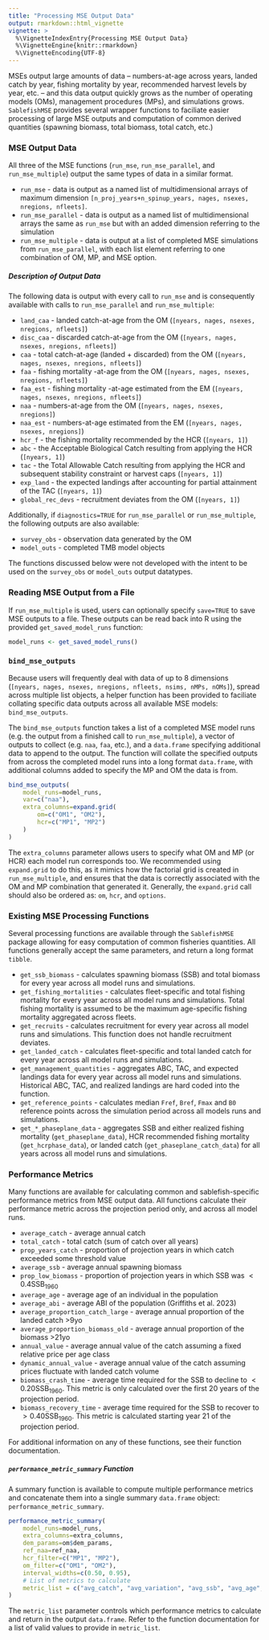 ```yaml
---
title: "Processing MSE Output Data"
output: rmarkdown::html_vignette
vignette: >
  %\VignetteIndexEntry{Processing MSE Output Data}
  %\VignetteEngine{knitr::rmarkdown}
  %\VignetteEncoding{UTF-8}
---
```


MSEs output large amounts of data -- numbers-at-age across years, landed catch by year, fishing mortality by year, recommended harvest levels by year, etc. -- and this data output quickly grows as the number of operating models (OMs), management procedures (MPs), and simulations grows. `SablefishMSE` provides several wrapper functions to faciliate easier processing of large MSE outputs and computation of common derived quantities (spawning biomass, total biomass, total catch, etc.)

### MSE Output Data
All three of the MSE functions (`run_mse`, `run_mse_parallel`, and `run_mse_multiple`) output the same types of data in a similar format. 

- `run_mse` - data is output as a named list of multidimensional arrays of maximum dimension `[n_proj_years+n_spinup_years, nages, nsexes, nregions, nfleets]`. 
- `run_mse_parallel` - data is output as a named list of multidimensional arrays the same as `run_mse` but with an added dimension referring to the simulation
- `run_mse_multiple` - data is output at a list of completed MSE simulations from `run_mse_parallel`, with each list element referring to one combination of OM, MP, and MSE option.

##### Description of Output Data
The following data is output with every call to `run_mse` and is consequently available with calls to `run_mse_parallel` and `run_mse_multiple`:

- `land_caa` - landed catch-at-age from the OM (`[nyears, nages, nsexes, nregions, nfleets]`)
- `disc_caa` - discarded catch-at-age from the OM (`[nyears, nages, nsexes, nregions, nfleets]`)
- `caa` - total catch-at-age (landed + discarded) from the OM (`[nyears, nages, nsexes, nregions, nfleets]`)
- `faa` - fishing mortality -at-age from the OM (`[nyears, nages, nsexes, nregions, nfleets]`)
- `faa_est` - fishing mortality -at-age estimated from the EM (`[nyears, nages, nsexes, nregions, nfleets]`)
- `naa` - numbers-at-age from the OM (`[nyears, nages, nsexes, nregions]`)
- `naa_est` - numbers-at-age estimated from the EM (`[nyears, nages, nsexes, nregions]`)
- `hcr_f` - the fishing mortality recommended by the HCR (`[nyears, 1]`)
- `abc` - the Acceptable Biological Catch resulting from applying the HCR (`[nyears, 1]`)
- `tac` - the Total Allowable Catch resulting from applying the HCR and subsequent stability constraint or harvest caps (`[nyears, 1]`) 
- `exp_land` - the expected landings after accounting for partial attainment of the TAC (`[nyears, 1]`)
- `global_rec_devs` - recruitment deviates from the OM (`[nyears, 1]`)

Additionally, if `diagnostics=TRUE` for `run_mse_parallel` or `run_mse_multiple`, the following outputs are also available:

- `survey_obs` - observation data generated by the OM
- `model_outs` - completed TMB model objects

The functions discussed below were not developed with the intent to be used on the `survey_obs` or `model_outs` output datatypes.

### Reading MSE Output from a File
If `run_mse_multiple` is used, users can optionally specify `save=TRUE` to save MSE outputs to a file. These outputs can be read back into R using the provided `get_saved_model_runs` function:

```r
model_runs <- get_saved_model_runs()
```

### `bind_mse_outputs`
Because users will frequently deal with data of up to 8 dimensions (`[nyears, nages, nsexes, nregions, nfleets, nsims, nMPs, nOMs]`), spread across multiple list objects, a helper function has been provided to faciliate collating specific data outputs across all available MSE models: `bind_mse_outputs`.

The `bind_mse_outputs` function takes a list of a completed MSE model runs (e.g. the output from a finished call to `run_mse_multiple`), a vector of outputs to collect (e.g. `naa`, `faa`, etc.), and a `data.frame` specifying additional data to append to the output. The function will collate the specified outputs from across the completed model runs into a long format `data.frame`, with additional columns added to specify the MP and OM the data is from.

```r
bind_mse_outputs(
    model_runs=model_runs, 
    var=c("naa"),
    extra_columns=expand.grid(
        om=c("OM1", "OM2"), 
        hcr=c("MP1", "MP2")
    )
)
```
The `extra_columns` parameter allows users to specify what OM and MP (or HCR) each model run corresponds too. We recommended using `expand.grid` to do this, as it mimics how the factorial grid is created in `run_mse_multiple`, and ensures that the data is correctly associated with the OM and MP combination that generated it. Generally, the `expand.grid` call should also be ordered as: `om`, `hcr`, and `options`. 

### Existing MSE Processing Functions
Several processing functions are available through the `SablefishMSE` package allowing for easy computation of common fisheries quantities. All functions generally accept the same parameters, and return a long format `tibble`.

- `get_ssb_biomass` - calculates spawning biomass (SSB) and total biomass for every year across all model runs and simulations.
- `get_fishing_mortalities` - calculates fleet-specific and total fishing mortality for every year across all model runs and simulations. Total fishing mortality is assumed to be the maximum age-specific fishing mortality aggregated across fleets.
- `get_recruits` - calculates recruitment for every year across all model runs and simulations. This function does not handle recruitment deviates.
- `get_landed_catch` - calculates fleet-specific and total landed catch for every year across all model runs and simulations.
- `get_management_quantities` - aggregates ABC, TAC, and expected landings data for every year across all model runs and simulations. Historical ABC, TAC, and realized landings are hard coded into the function.
- `get_reference_points` - calculates median `Fref`, `Bref`, `Fmax` and `B0` reference points across the simulation period across all models runs and simulations.
- `get_*_phaseplane_data` - aggregates SSB and either realized fishing mortality (`get_phaseplane_data`), HCR recommended fishing mortality (`get_hcrphase_data`), or landed catch (`get_phaseplane_catch_data`) for all years across all model runs and simulations.

### Performance Metrics
Many functions are available for calculating common and sablefish-specific performance metrics from MSE output data. All functions calculate their performance metric across the projection period only, and across all model runs. 

- `average_catch` - average annual catch
- `total_catch` - total catch (sum of catch over all years)
- `prop_years_catch` - proportion of projection years in which catch exceeded some threshold value
- `average_ssb` - average annual spawning biomass
- `prop_low_biomass` - proportion of projection years in which SSB was $<0.4\text{SSB}_{1960}$
- `average_age` - average age of an individual in the population
- `average_abi` - average ABI of the population (Griffiths et al. 2023)
- `average_proportion_catch_large` - average annual proportion of the landed catch >9yo 
- `average_proportion_biomass_old` - average annual proportion of the biomass >21yo
- `annual_value` - average annual value of the catch assuming a fixed relative price per age class
- `dynamic_annual_value` - average annual value of the catch assuming prices fluctuate with landed catch volume
- `biomass_crash_time` - average time required for the SSB to decline to $<0.20\text{SSB}_{1960}$. This metric is only calculated over the first 20 years of the projection period.
- `biomass_recovery_time` - average time required for the SSB to recover to $>0.40\text{SSB}_{1960}$. This metric is calculated starting year 21 of the projection period.  

For additional information on any of these functions, see their function documentation.

##### `performance_metric_summary` Function
A summary function is available to compute multiple performance metrics and concatenate them into a single summary `data.frame` object: `performance_metric_summary`. 

```r
performance_metric_summary(
    model_runs=model_runs, 
    extra_columns=extra_columns, 
    dem_params=om$dem_params, 
    ref_naa=ref_naa,
    hcr_filter=c("MP1", "MP2"),
    om_filter=c("OM1", "OM2"),
    interval_widths=c(0.50, 0.95), 
    # List of metrics to calculate
    metric_list = c("avg_catch", "avg_variation", "avg_ssb", "avg_age", "prop_years_lowssb")
)
```
The `metric_list` parameter controls which performance metrics to calculate and return in the output `data.frame`. Refer to the function documentation for a list of valid values to provide in `metric_list`.